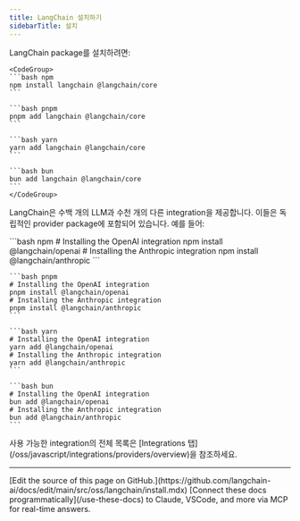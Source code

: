 ```yaml
---
title: LangChain 설치하기
sidebarTitle: 설치
---
```




LangChain package를 설치하려면:



    <CodeGroup>
    ```bash npm
    npm install langchain @langchain/core
    ```

    ```bash pnpm
    pnpm add langchain @langchain/core
    ```

    ```bash yarn
    yarn add langchain @langchain/core
    ```

    ```bash bun
    bun add langchain @langchain/core
    ```
    </CodeGroup>


LangChain은 수백 개의 LLM과 수천 개의 다른 integration을 제공합니다. 이들은 독립적인 provider package에 포함되어 있습니다. 예를 들어:



<CodeGroup>
    ```bash npm
    # Installing the OpenAI integration
    npm install @langchain/openai
    # Installing the Anthropic integration
    npm install @langchain/anthropic
    ```

    ```bash pnpm
    # Installing the OpenAI integration
    pnpm install @langchain/openai
    # Installing the Anthropic integration
    pnpm install @langchain/anthropic
    ```

    ```bash yarn
    # Installing the OpenAI integration
    yarn add @langchain/openai
    # Installing the Anthropic integration
    yarn add @langchain/anthropic
    ```

    ```bash bun
    # Installing the OpenAI integration
    bun add @langchain/openai
    # Installing the Anthropic integration
    bun add @langchain/anthropic
    ```
</CodeGroup>


<Tip>
사용 가능한 integration의 전체 목록은 [Integrations 탭](/oss/javascript/integrations/providers/overview)을 참조하세요.
</Tip>

---

<Callout icon="pen-to-square" iconType="regular">
    [Edit the source of this page on GitHub.](https://github.com/langchain-ai/docs/edit/main/src/oss/langchain/install.mdx)
</Callout>
<Tip icon="terminal" iconType="regular">
    [Connect these docs programmatically](/use-these-docs) to Claude, VSCode, and more via MCP for    real-time answers.
</Tip>
